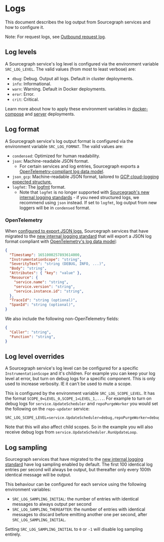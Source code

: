 # Logs

This document describes the log output from Sourcegraph services and how to configure it.

Note: For request logs, see [Outbound request log](/admin/observability/outbound-request-log).

## Log levels

A Sourcegraph service's log level is configured via the environment variable `SRC_LOG_LEVEL`. The valid values (from most to least verbose) are:

* `dbug`: Debug. Output all logs. Default in cluster deployments.
* `info`: Informational.
* `warn`: Warning. Default in Docker deployments.
* `eror`: Error.
* `crit`: Critical.

Learn more about how to apply these environment variables in [docker-compose](/admin/deploy/docker-compose/#set-environment-variables) and [server](/admin/deploy/docker-single-container/#environment-variables) deployments.

## Log format

A Sourcegraph service's log output format is configured via the environment variable `SRC_LOG_FORMAT`. The valid values are:

* `condensed`: Optimized for human readability.
* `json`: Machine-readable JSON format.
  * For certain services and log entries, Sourcegraph exports a [OpenTelemetry-compliant log data model](#opentelemetry).
* `json_gcp`: Machine-readable JSON format, tailored to [GCP cloud-logging expected structure.](https://cloud.google.com/logging/docs/structured-logging#special-payload-fields)
* `logfmt`: The [logfmt](https://github.com/kr/logfmt) format.
  * Note that `logfmt` is no longer supported with [Sourcegraph's new internal logging standards](/dev/how-to/add_logging) - if you need structured logs, we recommend using `json` instead. If set to `logfmt`, log output from new loggers will be in `condensed` format.

### OpenTelemetry

When [configured to export JSON logs](#log-format), Sourcegraph services that have migrated to the [new internal logging standard](/dev/how-to/add_logging) that will export a JSON log format compliant with [OpenTelemetry's log data model](https://opentelemetry.io/docs/reference/specification/logs/data-model/):

```json
{
  "Timestamp": 1651000257893614000,
  "InstrumentationScope": "string",
  "SeverityText": "string (DEBUG, INFO, ...)",
  "Body": "string",
  "Attributes": { "key": "value" },
  "Resource": {
    "service.name": "string",
    "service.version": "string",
    "service.instance.id": "string",
  },
  "TraceId": "string (optional)",
  "SpanId": "string (optional)",
}
```

We also include the following non-OpenTelemetry fields:

```json
{
  "Caller": "string",
  "Function": "string",
}
```

## Log level overrides

A Sourcegraph service's log level can be configured for a specific `InstrumentationScope` and it's children. For example you can keep your log level at error, but turn on debug logs for a specific component. This is only used to increase verbosity. IE it can't be used to mute a scope.

This is configured by the environment variable `SRC_LOG_SCOPE_LEVEL`. It has the format `SCOPE_0=LEVEL_0,SCOPE_1=LEVEL_1,...`. For example to turn on debug logs for `service.UpdateScheduler` and `repoPurgeWorker` you would set the following on the `repo-updater` service:

```
SRC_LOG_SCOPE_LEVEL=service.UpdateScheduler=debug,repoPurgeWorker=debug
```

Note that this will also affect child scopes. So in the example you will also receive debug logs from `service.UpdateScheduler.RunUpdateLoop`.

## Log sampling

Sourcegraph services that have migrated to the [new internal logging standard](/dev/how-to/add_logging) have log sampling enabled by default.
The first 100 identical log entries per second will always be output, but thereafter only every 100th identical message will be output.

This behaviour can be configured for each service using the following environment variables:

* `SRC_LOG_SAMPLING_INITIAL`: the number of entries with identical messages to always output per second
* `SRC_LOG_SAMPLING_THEREAFTER`: the number of entries with identical messages to discard before emitting another one per second, after `SRC_LOG_SAMPLING_INITIAL`.

Setting `SRC_LOG_SAMPLING_INITIAL` to `0` or `-1` will disable log sampling entirely.
